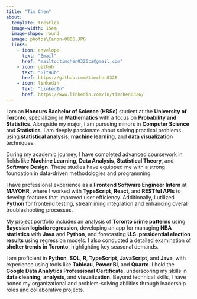 ```yaml
---
title: "Tim Chen"
about:
  template: trestles
  image-width: 15em
  image-shape: round
  image: photos\Canon-0806.JPG
  links:
    - icon: envelope
      text: "Email"
      href: "mailto:timchen0326ca@gmail.com"
    - icon: github
      text: "GitHub"
      href: https://github.com/timchen0326
    - icon: linkedin
      text: "LinkedIn"
      href: https://www.linkedin.com/in/timchen0326/
---
```


I am an **Honours Bachelor of Science (HBSc)** student at the **University of Toronto**, specializing in **Mathematics** with a focus on **Probability and Statistics**. Alongside my major, I am pursuing minors in **Computer Science** and **Statistics**. I am deeply passionate about solving practical problems using **statistical analysis**, **machine learning**, and **data visualization** techniques.

During my academic journey, I have completed advanced coursework in fields like **Machine Learning**, **Data Analysis**, **Statistical Theory**, and **Software Design**. These studies have equipped me with a strong foundation in data-driven methodologies and programming.

I have professional experience as a **Frontend Software Engineer Intern** at **MAYOHR**, where I worked with **TypeScript**, **React**, and **RESTful APIs** to develop features that improved user efficiency. Additionally, I utilized **Python** for frontend testing, streamlining integration and enhancing overall troubleshooting processes.

My project portfolio includes an analysis of **Toronto crime patterns** using **Bayesian logistic regression**, developing an app for managing **NBA statistics** with **Java** and **Python**, and forecasting **U.S. presidential election results** using regression models. I also conducted a detailed examination of **shelter trends in Toronto**, highlighting key seasonal demands.

I am proficient in **Python**, **SQL**, **R**, **TypeScript**, **JavaScript**, and **Java**, with experience using tools like **Tableau**, **Power BI**, and **Quarto**. I hold the **Google Data Analytics Professional Certificate**, underscoring my skills in **data cleaning**, **analysis**, and **visualization**. Beyond technical skills, I have honed my organizational and problem-solving abilities through leadership roles and collaborative projects.
